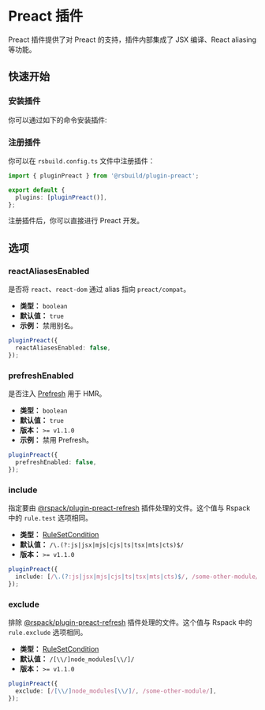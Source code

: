 # Preact 插件


<SourceCode href="https://github.com/web-infra-dev/rsbuild/tree/main/packages/plugin-preact" />

Preact 插件提供了对 Preact 的支持，插件内部集成了 JSX 编译、React aliasing 等功能。

## 快速开始

### 安装插件

你可以通过如下的命令安装插件:


<PackageManagerTabs command="add @rsbuild/plugin-preact -D" />

### 注册插件

你可以在 `rsbuild.config.ts` 文件中注册插件：

```ts title="rsbuild.config.ts"
import { pluginPreact } from '@rsbuild/plugin-preact';

export default {
  plugins: [pluginPreact()],
};
```

注册插件后，你可以直接进行 Preact 开发。

## 选项

### reactAliasesEnabled

是否将 `react`、`react-dom` 通过 alias 指向 `preact/compat`。

- **类型：** `boolean`
- **默认值：** `true`
- **示例：** 禁用别名。

```ts
pluginPreact({
  reactAliasesEnabled: false,
});
```

### prefreshEnabled

是否注入 [Prefresh](https://github.com/preactjs/prefresh) 用于 HMR。

- **类型：** `boolean`
- **默认值：** `true`
- **版本：** `>= v1.1.0`
- **示例：** 禁用 Prefresh。

```ts
pluginPreact({
  prefreshEnabled: false,
});
```

### include

指定要由 [@rspack/plugin-preact-refresh](https://github.com/rspack-contrib/rspack-plugin-preact-refresh) 插件处理的文件。这个值与 Rspack 中的 `rule.test` 选项相同。

- **类型：** [RuleSetCondition](https://rspack.rs/zh/config/module#condition)
- **默认值：** `/\.(?:js|jsx|mjs|cjs|ts|tsx|mts|cts)$/`
- **版本：** `>= v1.1.0`

```ts
pluginPreact({
  include: [/\.(?:js|jsx|mjs|cjs|ts|tsx|mts|cts)$/, /some-other-module/],
});
```

### exclude

排除 [@rspack/plugin-preact-refresh](https://github.com/rspack-contrib/rspack-plugin-preact-refresh) 插件处理的文件。这个值与 Rspack 中的 `rule.exclude` 选项相同。

- **类型：** [RuleSetCondition](https://rspack.rs/zh/config/module#condition)
- **默认值：** `/[\\/]node_modules[\\/]/`
- **版本：** `>= v1.1.0`

```ts
pluginPreact({
  exclude: [/[\\/]node_modules[\\/]/, /some-other-module/],
});
```
